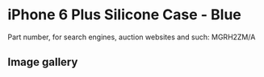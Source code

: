 
# iPhone 6 Plus Silicone Case - Blue

Part number, for search engines, auction websites and such: MGRH2ZM/A

## Image gallery

<div style={{ width: '100%', maxWidth: '768px' }}>
<GalleryComponent
    images={[
      {
        original: "/everysource/MGRH2.webp",
        thumbnail: "/everypreview/MGRH2.webp",
      },
      {
        original: "/everysource/MGRH2_AV1_GOLD.webp",
        thumbnail: "/everypreview/MGRH2_AV1_GOLD.webp",
      },
      {
        original: "/everysource/MGRH2_AV1_SILVER.webp",
        thumbnail: "/everypreview/MGRH2_AV1_SILVER.webp",
      },
      {
        original: "/everysource/MGRH2_AV1_SPACE_GRAY.webp",
        thumbnail: "/everypreview/MGRH2_AV1_SPACE_GRAY.webp",
      },
      {
        original: "/everysource/MGRH2_AV2.webp",
        thumbnail: "/everypreview/MGRH2_AV2.webp",
      },
      {
        original: "/everysource/MGRH2_AV3.webp",
        thumbnail: "/everypreview/MGRH2_AV3.webp",
      },
      {
        original: "/everysource/MGRH2_AV4.webp",
        thumbnail: "/everypreview/MGRH2_AV4.webp",
      },
      {
        original: "/everysource/MGRH2_AV5.webp",
        thumbnail: "/everypreview/MGRH2_AV5.webp",
      }
    ]}
  />
</div>